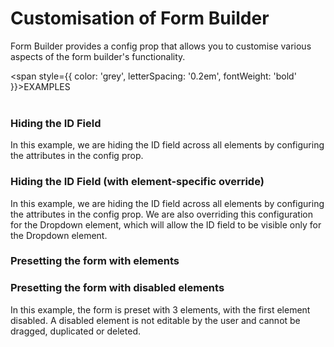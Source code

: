 
<Meta of={CustomisationStories} />

# Customisation of Form Builder
Form Builder provides a config prop that allows you to customise various aspects of the form builder's functionality.


<span style={{ color: 'grey', letterSpacing: '0.2em', fontWeight: 'bold' }}>EXAMPLES</span>
<br/><br/> 

### Hiding the ID Field
In this example, we are hiding the ID field across all elements by configuring the attributes in the config prop.
<Canvas of={CustomisationStories.HideIdField} />

### Hiding the ID Field (with element-specific override)
In this example, we are hiding the ID field across all elements by configuring the attributes in the config prop. We are also overriding this configuration for the Dropdown element, which will allow the ID field to be visible only for the Dropdown element.
<Canvas of={CustomisationStories.HideIdFieldWithElementSpecificOverride} />

### Presetting the form with elements
<Canvas of={CustomisationStories.PresetForm} />

### Presetting the form with disabled elements
In this example, the form is preset with 3 elements, with the first element disabled. A disabled element is not editable by the user and cannot be dragged, duplicated or deleted.
<Canvas of={CustomisationStories.PresetFormWithDisabledElement} />